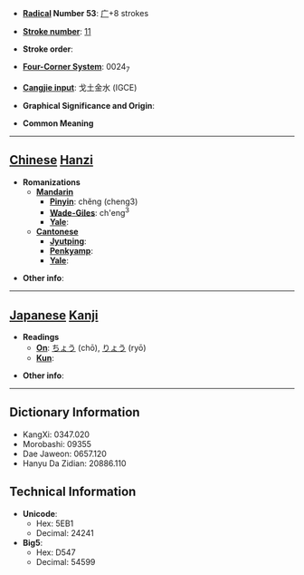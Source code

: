 * '''[[Wiktionary:Chinese radical index| Radical]] Number 53''': [[Wiktionary:Chinese radical index 广|广]]+8 strokes

* '''[[Wiktionary:Chinese total strokes index|Stroke number]]''': [[Wiktionary:Chinese total strokes index 11|11]]

* '''Stroke order''': 

* '''[[Wiktionary:Chinese four corner index|Four-Corner System]]''': 0024<sub>7</sub>

* '''[[Wiktionary:Chinese Cangjie index|Cangjie input]]''': 戈土金水 (IGCE)

* '''Graphical Significance and Origin''': 

* '''Common Meaning'''

----

== [[Chinese]] [[Hanzi]] ==

* '''Romanizations'''
** '''[[Mandarin]]'''
*** '''[[Pinyin]]''': chěng (cheng3)
*** '''[[Wade-Giles]]''': ch'eng<sup>3</sup>
*** '''[[Yale]]''': 
** '''[[Cantonese]]'''
*** '''[[Jyutping]]''':
*** '''[[Penkyamp]]''': 
*** '''[[Yale]]''': 

* '''Other info''': 

----

== [[Japanese]] [[Kanji]] ==

* '''Readings'''
** '''[[On]]''': [[ちょう]] (chō), [[りょう]] (ryō)
** '''[[Kun]]''': 

* '''Other info''':  

----

== Dictionary Information ==

* KangXi: 0347.020
* Morobashi: 09355
* Dae Jaweon: 0657.120
* Hanyu Da Zidian: 20886.110

== Technical Information ==

* '''Unicode''':
** Hex: 5EB1
** Decimal: 24241
* '''Big5''':
** Hex: D547
** Decimal: 54599